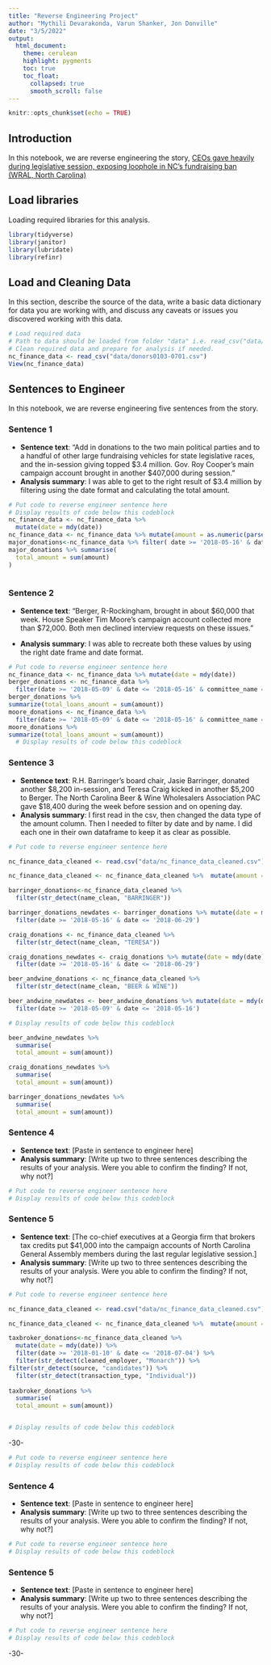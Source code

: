 ```yaml
---
title: "Reverse Engineering Project"
author: "Mythili Devarakonda, Varun Shanker, Jon Donville"
date: "3/5/2022"
output:
  html_document:
    theme: cerulean
    highlight: pygments
    toc: true
    toc_float:
      collapsed: true
      smooth_scroll: false
---
```


```r
knitr::opts_chunk$set(echo = TRUE)
```

## Introduction 

In this notebook, we are reverse engineering the story, [CEOs gave heavily during legislative session, exposing loophole in NC's fundraising ban (WRAL, North Carolina)](https://www.wral.com/in-session-campaign-donations/17716104/)

## Load libraries

Loading required libraries for this analysis.

```r
library(tidyverse)
library(janitor)
library(lubridate)
library(refinr)
```

## Load and Cleaning Data

In this section, describe the source of the data, write a basic data dictionary for data you are working with, and discuss any caveats or issues you discovered working with this data. 

```r
# Load required data
# Path to data should be loaded from folder "data" i.e. read_csv("data/name_of_data.csv")
# Clean required data and prepare for analysis if needed. 
nc_finance_data <- read_csv("data/donors0103-0701.csv")
View(nc_finance_data)
```

## Sentences to Engineer
In this notebook, we are reverse engineering five sentences from the story.

### Sentence 1

* **Sentence text**: “Add in donations to the two main political parties and to a handful of other large fundraising vehicles for state legislative races, and the in-session giving topped $3.4 million. Gov. Roy Cooper's main campaign account brought in another $407,000 during session."
* **Analysis summary**: I was able to get to the right result of $3.4 million by filtering using the date format and calculating the total amount.

```r
# Put code to reverse engineer sentence here
# Display results of code below this codeblock
nc_finance_data <- nc_finance_data %>% 
  mutate(date = mdy(date))  
nc_finance_data <- nc_finance_data %>% mutate(amount = as.numeric(parse_number(amount)))
major_donations<-nc_finance_data %>% filter( date >= '2018-05-16' & date <= '2018-06-29' )
major_donations %>% summarise(
  total_amount = sum(amount)
)
  
```

### Sentence 2

* **Sentence text**: “Berger, R-Rockingham, brought in about $60,000 that week. House Speaker Tim Moore's campaign account collected more than $72,000. Both men declined interview requests on these issues.”

* **Analysis summary**: I was able to recreate both these values by using the right date frame and date format.


```r
# Put code to reverse engineer sentence here
nc_finance_data <- nc_finance_data %>% mutate(date = mdy(date)) 
berger_donations <- nc_finance_data %>%  
  filter(date >= '2018-05-09' & date <= '2018-05-16' & committee_name == "PHILIP E BERGER COMM") 
berger_donations %>% 
summarize(total_loans_amount = sum(amount))
moore_donations <- nc_finance_data %>%  
  filter(date >= '2018-05-09' & date <= '2018-05-16' & committee_name == "FRIENDS OF TIM MOORE") 
moore_donations %>% 
summarize(total_loans_amount = sum(amount))
  # Display results of code below this codeblock
```



### Sentence 3

* **Sentence text**: R.H. Barringer's board chair, Jasie Barringer, donated another $8,200 in-session, and Teresa Craig kicked in another $5,200 to Berger. The North Carolina Beer & Wine Wholesalers Association PAC gave $18,400 during the week before session and on opening day.
* **Analysis summary**: I first read in the csv, then changed the data type of the amount column. Then I needed to filter by date and by name. I did each one in their own dataframe to keep it as clear as possible. 

```r
# Put code to reverse engineer sentence here

nc_finance_data_cleaned <- read.csv("data/nc_finance_data_cleaned.csv") 

nc_finance_data_cleaned <- nc_finance_data_cleaned %>%  mutate(amount = as.numeric(parse_number(amount)))

barringer_donations<-nc_finance_data_cleaned %>% 
  filter(str_detect(name_clean, "BARRINGER")) 

barringer_donations_newdates <- barringer_donations %>% mutate(date = mdy(date)) %>% 
  filter(date >= '2018-05-16' & date <= '2018-06-29')

craig_donations <- nc_finance_data_cleaned %>%  
  filter(str_detect(name_clean, "TERESA"))

craig_donations_newdates <- craig_donations %>% mutate(date = mdy(date)) %>% 
  filter(date >= '2018-05-16' & date <= '2018-06-29')

beer_andwine_donations <- nc_finance_data_cleaned %>% 
  filter(str_detect(name_clean, "BEER & WINE"))

beer_andwine_newdates <- beer_andwine_donations %>% mutate(date = mdy(date)) %>% 
  filter(date >= '2018-05-09' & date <= '2018-05-16') 

# Display results of code below this codeblock

beer_andwine_newdates %>% 
  summarise(
  total_amount = sum(amount))

craig_donations_newdates %>% 
  summarise(
  total_amount = sum(amount))

barringer_donations_newdates %>% 
  summarise(
  total_amount = sum(amount))

```

### Sentence 4

* **Sentence text**: [Paste in sentence to engineer here]
* **Analysis summary**: [Write up two to three sentences describing the results of your analysis.  Were you able to confirm the finding? If not, why not?]

```r
# Put code to reverse engineer sentence here
# Display results of code below this codeblock
```

### Sentence 5

* **Sentence text**: [The co-chief executives at a Georgia firm that brokers tax credits put $41,000 into the campaign accounts of North Carolina General Assembly members during the last regular legislative session.]
* **Analysis summary**: [Write up two to three sentences describing the results of your analysis.  Were you able to confirm the finding? If not, why not?]

```r
# Put code to reverse engineer sentence here

nc_finance_data_cleaned <- read.csv("data/nc_finance_data_cleaned.csv") 

nc_finance_data_cleaned <- nc_finance_data_cleaned %>%  mutate(amount = as.numeric(parse_number(amount)))

taxbroker_donations<-nc_finance_data_cleaned %>% 
  mutate(date = mdy(date)) %>% 
  filter(date >= '2018-01-10' & date <= '2018-07-04') %>% 
  filter(str_detect(cleaned_employer, "Monarch")) %>% 
filter(str_detect(source, "candidates")) %>% 
  filter(str_detect(transaction_type, "Individual"))
  
taxbroker_donations %>% 
  summarise(
  total_amount = sum(amount))


# Display results of code below this codeblock
```

-30-

```r
# Put code to reverse engineer sentence here
# Display results of code below this codeblock
```

### Sentence 4

* **Sentence text**: [Paste in sentence to engineer here]
* **Analysis summary**: [Write up two to three sentences describing the results of your analysis.  Were you able to confirm the finding? If not, why not?]

```r
# Put code to reverse engineer sentence here
# Display results of code below this codeblock
```

### Sentence 5

* **Sentence text**: [Paste in sentence to engineer here]
* **Analysis summary**: [Write up two to three sentences describing the results of your analysis.  Were you able to confirm the finding? If not, why not?]

```r
# Put code to reverse engineer sentence here
# Display results of code below this codeblock
```

-30-